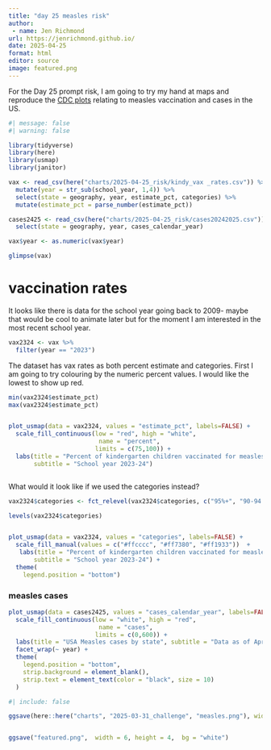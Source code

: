 ```yaml
---
title: "day 25 measles risk"
author:
 - name: Jen Richmond
url: https://jenrichmond.github.io/
date: 2025-04-25
format: html
editor: source
image: featured.png
---
```




For the Day 25 prompt risk, I am going to try my hand at maps and reproduce the [CDC plots](https://www.cdc.gov/measles/data-research/index.html#cdc_data_surveillance_section_7-mmr-vaccine-coverage-for-kindergarteners-by-school-year-2009%e2%80%932024) relating to measles vaccination and cases in the US. 


```r
#| message: false
#| warning: false

library(tidyverse)
library(here)
library(usmap)
library(janitor)

vax <- read_csv(here("charts/2025-04-25_risk/kindy_vax _rates.csv")) %>%
  mutate(year = str_sub(school_year, 1,4)) %>%
  select(state = geography, year, estimate_pct, categories) %>%
  mutate(estimate_pct = parse_number(estimate_pct)) 

cases2425 <- read_csv(here("charts/2025-04-25_risk/cases20242025.csv")) %>%
  select(state = geography, year, cases_calendar_year)

vax$year <- as.numeric(vax$year)

glimpse(vax)

```

# vaccination rates

It looks like there is data for the school year going back to 2009- maybe that would be cool to animate later but for the moment I am interested in the most recent school year. 

```r

vax2324 <- vax %>%
  filter(year == "2023") 

```

The dataset has vax rates as both percent estimate and categories. First I am going to try colouring by the numeric percent values. I would like the lowest to show up red. 

```r
min(vax2324$estimate_pct)
max(vax2324$estimate_pct)


plot_usmap(data = vax2324, values = "estimate_pct", labels=FALSE) +
  scale_fill_continuous(low = "red", high = "white", 
                         name = "percent", 
                        limits = c(75,100)) +
  labs(title = "Percent of kindergarten children vaccinated for measles by state", 
       subtitle = "School year 2023-24")



```

What would it look like if we used the categories instead? 

```r

vax2324$categories <- fct_relevel(vax2324$categories, c("95%+", "90-94.9%", "Less than 90%"))

levels(vax2324$categories)


plot_usmap(data = vax2324, values = "categories", labels=FALSE) +
  scale_fill_manual(values = c("#ffcccc", "#ff7380", "#ff1933"))  +
   labs(title = "Percent of kindergarten children vaccinated for measles by state", 
       subtitle = "School year 2023-24") +
  theme(
    legend.position = "bottom")

```



### measles cases


```r
plot_usmap(data = cases2425, values = "cases_calendar_year", labels=FALSE) +
  scale_fill_continuous(low = "white", high = "red", 
                         name = "cases", 
                        limits = c(0,600)) +
  labs(title = "USA Measles cases by state", subtitle = "Data as of April 17, 2025", caption = "Data from CDC \nhttps://www.cdc.gov/measles/data-research/index.html") +
  facet_wrap(~ year) +
  theme(
    legend.position = "bottom",
    strip.background = element_blank(),
    strip.text = element_text(color = "black", size = 10)
  )
```

```r
#| include: false

ggsave(here::here("charts", "2025-03-31_challenge", "measles.png"), width = 6, height = 4,  bg = "white")


ggsave("featured.png",  width = 6, height = 4,  bg = "white")
```

